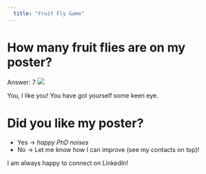 ---
  title: "Fruit Fly Game"
---

# How many fruit flies are on my poster?

Answer: 7 <img src="files/fly.png">

You, I like you! You have got yourself some keen eye.

# Did you like my poster?

- Yes -> *happy PhD noises*
- No -> Let me know how I can improve (see my contacts on top)!

I am always happy to connect on LinkedIn!